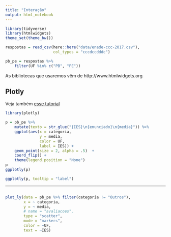 ```yaml
---
title: "Interação"
output: html_notebook
---
```


```r
library(tidyverse)
library(htmlwidgets)
theme_set(theme_bw())

respostas = read_csv(here::here("data/enade-ccc-2017.csv"),
                     col_types = "cccdccdddc")

pb_pe = respostas %>% 
    filter(UF %in% c("PB", "PE"))
```

As bibliotecas que usaremos vêm de http://www.htmlwidgets.org

## Plotly

Veja também [esse tutorial](https://github.com/nazareno/ciencia-de-dados-1/blob/master/Tutoriais/tutorial_plotly.Rmd)

```r
library(plotly)

p = pb_pe %>% 
    mutate(texto = str_glue("{IES}\n{enunciado}\n{media}")) %>% 
    ggplot(aes(x = categoria, 
               y = media, 
               color = UF, 
               label = IES)) + 
    geom_point(size = 2, alpha = .5)  + 
    coord_flip() + 
    theme(legend.position = "None")
p
ggplotly(p)
```

```r
ggplotly(p, tooltip = "label")
```

----------

```r

```


```r
plot_ly(data = pb_pe %>% filter(categoria != "Outros"), 
        x = ~ categoria, 
        y = ~ media, 
        # name = "avaliacoes",
        type = "scatter",
        mode = "markers",
        color = ~UF, 
        text = ~IES)
```
